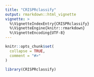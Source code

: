 ```yaml
---
title: "CRISPRclassify"
output: rmarkdown::html_vignette
vignette: >
  %\VignetteIndexEntry{CRISPRclassify}
  %\VignetteEngine{knitr::rmarkdown}
  %\VignetteEncoding{UTF-8}
---
```


```r
knitr::opts_chunk$set(
  collapse = TRUE,
  comment = "#>"
)
```

```r
library(CRISPRclassify)
```
